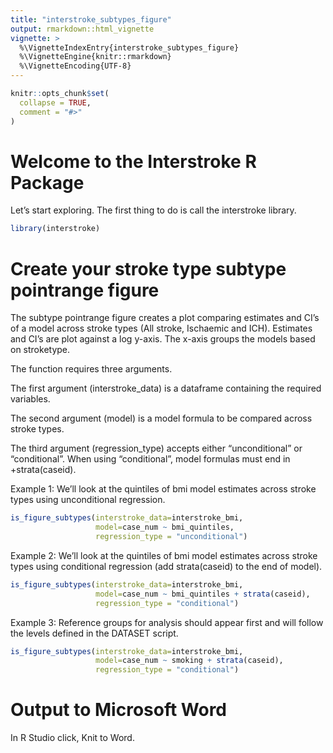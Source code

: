 ```yaml
---
title: "interstroke_subtypes_figure"
output: rmarkdown::html_vignette
vignette: >
  %\VignetteIndexEntry{interstroke_subtypes_figure}
  %\VignetteEngine{knitr::rmarkdown}
  %\VignetteEncoding{UTF-8}
---
```


```r
knitr::opts_chunk$set(
  collapse = TRUE,
  comment = "#>"
)
```

# Welcome to the Interstroke R Package
Let's start exploring. The first thing to do is call the interstroke library.

```r
library(interstroke)
```

# Create your stroke type subtype pointrange figure
The subtype pointrange figure creates a plot comparing estimates and CI's of a model across stroke types (All stroke, Ischaemic and ICH). Estimates and CI's are plot against a log y-axis. The x-axis groups the models based on stroketype. 

The function requires three arguments. 

The first argument (interstroke_data) is a dataframe containing the required variables. 

The second argument (model) is a model formula to be compared across stroke types.

The third argument (regression_type) accepts either "unconditional" or "conditional". When using "conditional", model formulas must end in +strata(caseid). 

Example 1: We'll look at the quintiles of bmi model estimates across stroke types using unconditional regression.

```r

is_figure_subtypes(interstroke_data=interstroke_bmi, 
                   model=case_num ~ bmi_quintiles,
                   regression_type = "unconditional")

```

Example 2: We'll look at the quintiles of bmi model estimates across stroke types using conditional regression (add strata(caseid) to the end of model).

```r

is_figure_subtypes(interstroke_data=interstroke_bmi, 
                   model=case_num ~ bmi_quintiles + strata(caseid),
                   regression_type = "conditional")

```

Example 3: Reference groups for analysis should appear first and will follow the levels defined in the DATASET script. 

```r

is_figure_subtypes(interstroke_data=interstroke_bmi,
                   model=case_num ~ smoking + strata(caseid),
                   regression_type = "conditional")

```

# Output to Microsoft Word

In R Studio click, Knit to Word.

